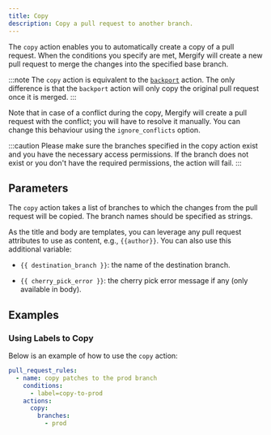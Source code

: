 ```yaml
---
title: Copy
description: Copy a pull request to another branch.
---
```



The `copy` action enables you to automatically create a copy of a pull request.
When the conditions you specify are met, Mergify will create a new pull request
to merge the changes into the specified base branch.

:::note
  The `copy` action is equivalent to the
  [`backport`](/workflow/actions/backport) action. The only difference is that
  the `backport` action will only copy the original pull request once it is
  merged.
:::

Note that in case of a conflict during the copy, Mergify will create a pull
request with the conflict; you will have to resolve it manually. You can change
this behaviour using the `ignore_conflicts` option.

:::caution
  Please make sure the branches specified in the copy action exist and you have
  the necessary access permissions. If the branch does not exist or you don't
  have the required permissions, the action will fail.
:::

## Parameters

The `copy` action takes a list of branches to which the changes from the pull
request will be copied. The branch names should be specified as strings.

<ActionOptionsTable action="copy" />

As the title and body are templates, you can leverage any pull request
attributes to use as content, e.g., `{{author}}`. You can also use this
additional variable:

- `{{ destination_branch }}`: the name of the destination branch.

- `{{ cherry_pick_error }}`: the cherry pick error message if any (only
    available in body).

## Examples

### Using Labels to Copy

Below is an example of how to use the `copy` action:

```yaml
pull_request_rules:
  - name: copy patches to the prod branch
    conditions:
      - label=copy-to-prod
    actions:
      copy:
        branches:
          - prod
```

